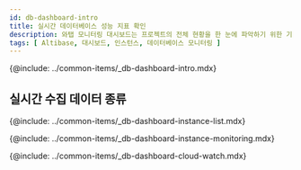 ```yaml
---
id: db-dashboard-intro
title: 실시간 데이터베이스 성능 지표 확인
description: 와탭 모니터링 대시보드는 프로젝트의 전체 현황을 한 눈에 파악하기 위한 기능을 제공합니다.
tags: [ Altibase, 대시보드, 인스턴스, 데이터베이스 모니터링 ]
---
```


{@include: ../common-items/_db-dashboard-intro.mdx}

## 실시간 수집 데이터 종류

{@include: ../common-items/_db-dashboard-instance-list.mdx}

{@include: ../common-items/_db-dashboard-instance-monitoring.mdx}

<!-- {@include: ../common-items/_db-dashboard-multi-instance-monitoring.mdx} -->

{@include: ../common-items/_db-dashboard-cloud-watch.mdx}